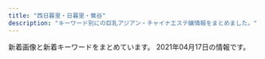 ```yaml
---
title: "西日暮里・日暮里・鶯谷"
description: "キーワード別にの巨乳アジアン・チャイナエステ嬢情報をまとめました。"
---
```


新着画像と新着キーワードをまとめています。
2021年04月17日の情報です。

<DmmAffiliateIns />
<KeywordTable
  shops={
    [
    {
        "name": "\u685c\u306e\u5bb6",
        "station": "JR\u9daf\u8c37\u99c5\u5317\u53e3",
        "keywords": {},
        "img_links": [
            "http://www.es-ms.work/images/int1.jpg",
            "http://www.es-ms.work/images/sys.jpg",
            "http://www.es-ms.work/images/rec2.jpg",
            "http://www.es-ms.work/images/1.jpg",
            "http://www.es-ms.work/images/3.jpg",
            "http://www.es-ms.work/images/s1.png",
            "http://www.es-ms.work/images/2.jpg",
            "http://www.es-ms.work/img/rina1.jpg",
            "http://www.es-ms.work/images/news.jpg",
            "http://www.es-ms.work/img/sayuri1.jpg",
            "http://www.es-ms.work/img/kaya1.jpg",
            "http://www.es-ms.work/images/rec1.jpg",
            "http://www.es-ms.work/images/staff_t.jpg",
            "http://www.es-ms.work/staff/rina.jpg",
            "http://www.es-ms.work/staff/kaya.jpg",
            "http://www.es-ms.work/images/interior_t.jpg",
            "http://www.es-ms.work/images/head.jpg",
            "http://www.es-ms.work/images/ac1.jpg",
            "http://www.es-ms.work/images/int2.jpg",
            "http://www.es-ms.work/images/tg.jpg",
            "http://www.es-ms.work/staff/sayuri.jpg"
        ],
        "url": "http://www.es-ms.work/"
    },
    {
        "url": "http://onkyoukou.tyo.cm/",
        "keywords": {
            "88": 6,
            "87": 3,
            "86": 3,
            "C": 13
        },
        "name": "\u6e29\u99a8\u6e2f-\u304a\u3093\u304d\u3087\u3046\u3053\u3046-",
        "img_links": [
            "http://onkyoukou.tyo.cm/images/face_bj.jpg",
            "http://onkyoukou.tyo.cm/images/nbj1.jpg",
            "http://onkyoukou.tyo.cm/images/line.jpg",
            "http://onkyoukou.tyo.cm/images/face_bj3.jpg",
            "http://onkyoukou.tyo.cm/images/s_staff.jpg",
            "http://onkyoukou.tyo.cm/images/s_pick.jpg",
            "http://onkyoukou.tyo.cm/images/acc2.jpg",
            "http://onkyoukou.tyo.cm/images/acc3.jpg",
            "http://onkyoukou.tyo.cm/images/mobile.jpg",
            "http://onkyoukou.tyo.cm/images/s_link.jpg",
            "http://onkyoukou.tyo.cm/images/nbj3.jpg",
            "http://onkyoukou.tyo.cm/images/top.png",
            "http://onkyoukou.tyo.cm/photos/sites/88/2017/03/staff2.jpg",
            "http://onkyoukou.tyo.cm/photos/sites/88/2017/03/staff1.jpg",
            "http://onkyoukou.tyo.cm/images/s_news.jpg",
            "http://onkyoukou.tyo.cm/photos/sites/88/2020/03/2020030111163079.jpg",
            "http://onkyoukou.tyo.cm/images/s_staff1.jpg",
            "http://onkyoukou.tyo.cm/images/n3.jpg",
            "http://onkyoukou.tyo.cm/photos/sites/88/2017/03/staff4.jpg",
            "http://onkyoukou.tyo.cm/images/n1.jpg",
            "http://onkyoukou.tyo.cm/images/acc1.jpg",
            "http://onkyoukou.tyo.cm/images/s_face.jpg",
            "http://onkyoukou.tyo.cm/images/s_mobile.jpg"
        ],
        "station": "JR\u897f\u65e5\u66ae\u91cc\u99c5"
    },
    {
        "url": "http://momo.tyo.cm/",
        "img_links": [
            "http://momo.tyo.cm/images/top_slider02.jpg",
            "http://momo.tyo.cm/images/tit_com04.png",
            "http://momo.tyo.cm/images/nav_link04.png",
            "http://momo.tyo.cm/images/border02.png",
            "http://momo.tyo.cm/photos/sites/53/2021/02/2021021607405882.jpg",
            "http://momo.tyo.cm/images/nav_link01.png",
            "http://momo.tyo.cm/photos/sites/53/2021/02/2021021607405658.jpg",
            "http://momo.tyo.cm/images/tit_link01.png",
            "http://momo.tyo.cm/images/border01.png",
            "http://momo.tyo.cm/images/tit04.png",
            "http://momo.tyo.cm/images/tit_com01.png",
            "http://momo.tyo.cm/photos/sites/53/2021/02/2021021607405730.jpg",
            "http://momo.tyo.cm/images/tit01.png",
            "http://momo.tyo.cm/images/tit_com03.png",
            "http://momo.tyo.cm/images/nav_link06.png",
            "http://momo.tyo.cm/images/tit02.png",
            "http://momo.tyo.cm/images/tit_staff.png",
            "http://momo.tyo.cm/images/nav_link02.png",
            "http://momo.tyo.cm/images/bg_pick.png",
            "http://momo.tyo.cm/images/news.png",
            "http://momo.tyo.cm/images/tit_com.png",
            "http://momo.tyo.cm/images/tit_com05.png",
            "http://momo.tyo.cm/images/tit05.png",
            "http://momo.tyo.cm/images/pagetop.png",
            "http://momo.tyo.cm/images/tit_com02.png",
            "http://momo.tyo.cm/images/tit03.png",
            "http://momo.tyo.cm/photos/sites/53/2021/02/2021021607405578.jpg",
            "http://momo.tyo.cm/images/nav_link05.png",
            "http://momo.tyo.cm/images/nav_link03.png",
            "http://momo.tyo.cm/images/top_slider01.jpg"
        ],
        "station": "JR\u65e5\u66ae\u91cc\u99c5\u5357\u53e3",
        "name": "\u6843",
        "keywords": {
            "D": 20,
            "86": 15,
            "85": 5
        }
    },
    {
        "name": "\u3082\u307f\u306e\u6728",
        "keywords": {
            "E": 4,
            "86": 4,
            "C": 15,
            "D": 24,
            "83": 4,
            "85": 12,
            "87": 8
        },
        "img_links": [
            "https://mominoki.tyo.ac/photos/sites/41/2020/09/2020092804344750.jpg",
            "https://mominoki.tyo.ac/photos/sites/41/2020/09/2020092801595154.jpg",
            "https://mominoki.tyo.ac/images/themes/pink/s_newface.png",
            "https://mominoki.tyo.ac/images/themes/pink/line.png",
            "https://mominoki.tyo.ac/photos/sites/41/2020/11/2020111401222038.jpg",
            "https://mominoki.tyo.ac/photos/sites/41/2021/03/202103150747058.jpg",
            "https://mominoki.tyo.ac/images/room4.jpg",
            "https://mominoki.tyo.ac/images/themes/pink/no2.png",
            "https://mominoki.tyo.ac/images/themes/pink/no1.png",
            "https://mominoki.tyo.ac/photos/sites/41/2020/09/2020092810535583.jpg",
            "https://mominoki.tyo.ac/images/themes/pink/s_news.png",
            "https://mominoki.tyo.ac/images/themes/pink/s_staff.png",
            "https://mominoki.tyo.ac/images/room2.jpg",
            "https://mominoki.tyo.ac/images/themes/pink/s_pickup.png",
            "https://mominoki.tyo.ac/photos/sites/41/2021/03/202103150746598.jpg",
            "https://mominoki.tyo.ac/images/room1.jpg",
            "https://mominoki.tyo.ac/images/themes/pink/mobile.jpg",
            "https://mominoki.tyo.ac/photos/sites/41/2020/09/2020092804344859.jpg",
            "https://mominoki.tyo.ac/images/themes/pink/s_link.png",
            "https://mominoki.tyo.ac/photos/sites/41/2020/09/2020092804344656.jpg",
            "https://mominoki.tyo.ac/images/room3.jpg",
            "https://mominoki.tyo.ac/images/themes/pink/s_ranking.png",
            "https://mominoki.tyo.ac/images/themes/pink/r3.jpg"
        ],
        "url": "https://mominoki.tyo.ac/",
        "station": "\u753a\u5c4b\u99c51\u756a\u51fa\u53e3"
    },
    {
        "keywords": {
            "C": 21
        },
        "station": "JR\u9daf\u8c37\u99c5\u5317\u53e3",
        "img_links": [
            "http://es-rlx.com/staff/rumi/01mb.jpg",
            "http://es-rlx.com/pic/head.png",
            "http://es-rlx.com/staff/sakura/01.jpg",
            "http://es-rlx.com/pic/top1.jpg",
            "http://es-rlx.com/img/access/road04.jpg",
            "http://es-rlx.com/staff/anna/01.jpg",
            "http://es-rlx.com/pic/top3.jpg",
            "http://es-rlx.com/i/files/homeimg.jpg",
            "http://es-rlx.com/staff/yuki/01mb.jpg",
            "http://es-rlx.com/img/ttl_mobile.png",
            "http://es-rlx.com/img/ft_tel.png",
            "http://es-rlx.com/staff/mai/01.jpg",
            "http://es-rlx.com/staff/mai/01mb.jpg",
            "http://es-rlx.com/staff/minami/01mb.jpg",
            "http://es-rlx.com/img/ttl_staff.png",
            "http://es-rlx.com/img/youtube.jpg",
            "http://es-rlx.com/staff/sakura/01mb.jpg",
            "http://es-rlx.com/img/ttl_rec.png",
            "http://es-rlx.com/staff/anna/01mb.jpg",
            "http://es-rlx.com/img/access/roaddm.png",
            "http://es-rlx.com/staff/rumi/01.jpg",
            "http://es-rlx.com/img/access/road03.jpg",
            "http://es-rlx.com/img/ttl_tnew.png",
            "http://es-rlx.com/staff/minami/01.jpg",
            "http://es-rlx.com/img/access/kanban.png",
            "http://es-rlx.com/pic/top2.jpg",
            "http://es-rlx.com/staff/yuki/01.jpg",
            "http://es-rlx.com/img/access/road01.jpg",
            "http://es-rlx.com/img/access/road02.jpg"
        ],
        "name": "\u5065\u7f8e\u5802",
        "url": "http://es-rlx.com/"
    },
    {
        "keywords": {
            "86": 9,
            "E": 1,
            "D": 8
        },
        "img_links": [
            "http://esthe-aroma.red/images/sruru.jpg",
            "http://esthe-aroma.red/images/cg06.jpg",
            "http://esthe-aroma.red/images/news.png",
            "http://esthe-aroma.red/images/precau.png",
            "http://esthe-aroma.red/images/staff_s.png",
            "http://esthe-aroma.red/images/r1.jpg",
            "http://esthe-aroma.red/images/imm.jpg",
            "http://esthe-aroma.red/images/rec.png",
            "http://esthe-aroma.red/images/cg09.jpg",
            "http://esthe-aroma.red/images/cg02.jpg",
            "http://esthe-aroma.red/link/menlog.jpg",
            "http://esthe-aroma.red/images/r2.jpg",
            "http://esthe-aroma.red/images/cg07.jpg",
            "http://esthe-aroma.red/images/r3.jpg",
            "http://esthe-aroma.red/images/cg03.jpg",
            "http://esthe-aroma.red/images/cg01.jpg",
            "http://esthe-aroma.red/images/cg10.jpg",
            "http://esthe-aroma.red/images/evetop.png",
            "http://esthe-aroma.red/images/top.png",
            "http://esthe-aroma.red/images/cg08.jpg",
            "http://esthe-aroma.red/images/kan.jpg",
            "http://esthe-aroma.red/images/cg04.jpg",
            "http://esthe-aroma.red/images/r4.jpg"
        ],
        "station": "JR\u65e5\u66ae\u91cc\u99c5\u6771\u53e3",
        "url": "http://esthe-aroma.red/",
        "name": "\u548c\u5408 \u308f\u3054\u3046"
    },
    {
        "url": "http://www.mac-riraku106.xyz/",
        "img_links": [
            "http://www.mac-riraku106.xyz/uploads/191219/1-191219124141563.jpg",
            "http://www.mac-riraku106.xyz/static/picture/michi01.png",
            "http://www.mac-riraku106.xyz/uploads/191209/1-191209123459153.jpg",
            "http://www.mac-riraku106.xyz/static/picture/michi02.png",
            "http://www.mac-riraku106.xyz/uploads/200310/1-200310130925920.jpg",
            "http://www.mac-riraku106.xyz/uploads/200325/1-2003251H340B9.jpg",
            "http://www.mac-riraku106.xyz/uploads/200501/1-200501125300127.jpg",
            "http://www.mac-riraku106.xyz/uploads/200501/1-200501125251121.jpg",
            "http://www.mac-riraku106.xyz/uploads/200501/1-200501125159161.jpg",
            "http://www.mac-riraku106.xyz/static/picture/tel.png",
            "http://www.mac-riraku106.xyz/uploads/200501/1-200501125150516.jpg",
            "http://www.mac-riraku106.xyz/uploads/190723/25-1.jpg",
            "http://www.mac-riraku106.xyz/uploads/190723/34-1.jpg",
            "http://www.mac-riraku106.xyz/static/picture/top-img09.png",
            "http://www.mac-riraku106.xyz/uploads/190723/23-2.jpg",
            "http://www.mac-riraku106.xyz/uploads/191219/1-19121912423J29.jpg",
            "http://www.mac-riraku106.xyz/uploads/191209/1-191209122ZY50.jpg",
            "http://www.mac-riraku106.xyz/uploads/190723/23-1.jpg",
            "http://www.mac-riraku106.xyz/uploads/200317/1-20031G44220J0.jpg",
            "http://www.mac-riraku106.xyz/static/picture/top-img02.png",
            "http://www.mac-riraku106.xyz/uploads/200310/1-20031013091I08.jpg",
            "http://www.mac-riraku106.xyz/uploads/200501/1-200501145002a7.jpg",
            "http://www.mac-riraku106.xyz/uploads/200608/1-20060Q02506204.jpg",
            "http://www.mac-riraku106.xyz/uploads/190723/21-1.jpg",
            "http://www.mac-riraku106.xyz/uploads/190926/1-1Z926131R6102.jpg",
            "http://www.mac-riraku106.xyz/static/picture/top-img03.png",
            "http://www.mac-riraku106.xyz/uploads/191128/1-19112Q31009521.jpg",
            "http://www.mac-riraku106.xyz/uploads/200801/1-200P1110631926.jpg",
            "http://www.mac-riraku106.xyz/uploads/200501/1-200501145011C2.jpg",
            "http://www.mac-riraku106.xyz/uploads/200317/1-20031G44235R7.jpg",
            "http://www.mac-riraku106.xyz/static/picture/2.jpg",
            "http://www.mac-riraku106.xyz/static/picture/top-img01.png",
            "http://www.mac-riraku106.xyz/uploads/191128/1-19112Q3111UF.jpg",
            "http://www.mac-riraku106.xyz/uploads/191209/1-1912091229204E.jpg",
            "http://www.mac-riraku106.xyz/uploads/190723/10-2.jpg",
            "http://www.mac-riraku106.xyz/uploads/190723/33-1.jpg",
            "http://www.mac-riraku106.xyz/uploads/191106/1-191106092S0357.jpg",
            "http://www.mac-riraku106.xyz/static/picture/call.png",
            "http://www.mac-riraku106.xyz/uploads/200818/1-200QQ554231G.jpg",
            "http://www.mac-riraku106.xyz/uploads/191128/1-19112Q3102OP.jpg",
            "http://www.mac-riraku106.xyz/uploads/191008/1-19100Q5453V63.jpg",
            "http://www.mac-riraku106.xyz/uploads/190826/1-1ZR614462Qa.jpg",
            "http://www.mac-riraku106.xyz/uploads/200608/1-20060Q0251EY.jpg",
            "http://www.mac-riraku106.xyz/uploads/200310/1-200310130Z0421.jpg",
            "http://www.mac-riraku106.xyz/static/picture/1.jpg",
            "http://www.mac-riraku106.xyz/uploads/190723/1-2.jpg",
            "http://www.mac-riraku106.xyz/uploads/200801/1-200P1110A4M2.jpg",
            "http://www.mac-riraku106.xyz/uploads/190906/1-1ZZ6125225A4.jpg",
            "http://www.mac-riraku106.xyz/uploads/190723/1-1.jpg",
            "http://www.mac-riraku106.xyz/uploads/190826/1-1ZR6144611E0.jpg",
            "http://www.mac-riraku106.xyz/uploads/190723/10-1.jpg",
            "http://www.mac-riraku106.xyz/uploads/191008/1-19100Q5451M20.jpg",
            "http://www.mac-riraku106.xyz/uploads/191106/1-191106092T0531.jpg",
            "http://www.mac-riraku106.xyz/uploads/190926/1-1Z926131T2408.jpg",
            "http://www.mac-riraku106.xyz/uploads/200325/1-2003251H312V4.jpg",
            "http://www.mac-riraku106.xyz/uploads/200501/1-200501144951148.jpg",
            "http://www.mac-riraku106.xyz/uploads/200801/1-200P1110412514.jpg",
            "http://www.mac-riraku106.xyz/uploads/200818/1-200QQ55415J4.jpg",
            "http://www.mac-riraku106.xyz/uploads/191106/1-191106092J62Y.jpg",
            "http://www.mac-riraku106.xyz/uploads/190906/1-1ZZ612503C39.jpg",
            "http://www.mac-riraku106.xyz/uploads/190723/30-1.jpg",
            "http://www.mac-riraku106.xyz/uploads/200317/1-20031G4420c38.jpg",
            "http://www.mac-riraku106.xyz/uploads/200818/1-200QQ5535E92.jpg",
            "http://www.mac-riraku106.xyz/uploads/190723/23-3.jpg"
        ],
        "keywords": {
            "F": 3,
            "E": 6,
            "D": 51,
            "85": 18,
            "C": 18,
            "86": 18,
            "94": 3
        },
        "name": "\u306f\u305f\u3061",
        "station": "JR\u65e5\u66ae\u91cc\u99c5\u5357\u53e3"
    },
    {
        "keywords": {
            "\u30bb\u30af\u30b7\u30fc": 23,
            "G": 1,
            "E": 1,
            "\u30c0\u30a4\u30ca\u30de\u30a4\u30c8": 1
        },
        "url": "https://www.sofia-est.com/",
        "img_links": [
            "https://www.sofia-est.com/img/material/page5_subt1.png",
            "https://www.sofia-est.com/img/girl/thumb/s94_1.jpg",
            "https://www.sofia-est.com/img/girl/main/s106_1.jpg",
            "https://www.sofia-est.com/img/material/page2_subt1.png",
            "https://www.sofia-est.com/img/material/movie20141210.jpg",
            "https://www.sofia-est.com/img/material/mobileqr.png",
            "https://www.sofia-est.com/img/girl/list/s55_list.jpg",
            "https://www.sofia-est.com/img/material/mob_t3.jpg",
            "https://www.sofia-est.com/img/material/page8_subt2.png",
            "https://www.sofia-est.com/img/girl/main/s89_1.jpg",
            "https://www.sofia-est.com/img/girl/pickup/pickup20190509222453.jpg",
            "https://www.sofia-est.com/img/girl/thumb/s81_1.jpg",
            "https://www.sofia-est.com/img/material/mob_m3_rev1.jpg",
            "https://www.sofia-est.com/img/material/page4_subt1.png",
            "https://www.sofia-est.com/img/material/mob_m5.jpg",
            "https://www.sofia-est.com/img/material/mob_m2_rev1.jpg",
            "https://www.sofia-est.com/img/girl/thumb/s85_3.jpg",
            "https://www.sofia-est.com/img/material/photo4.jpg",
            "https://www.sofia-est.com/img/material/page3_1_subt1.png",
            "https://www.sofia-est.com/img/girl/thumb/s92_1.jpg",
            "https://www.sofia-est.com/img/banner/koko_120x60.png",
            "https://www.sofia-est.com/img/material/page5_subt2.png",
            "https://www.sofia-est.com/img/material/top_newface.png",
            "https://www.sofia-est.com/img/material/mob_m1_rev1.jpg",
            "https://www.sofia-est.com/img/girl/list/s57_list.jpg",
            "https://www.sofia-est.com/img/material/movie_right_yaji.png",
            "https://www.sofia-est.com/img/material/gm6_rollout.png",
            "https://www.sofia-est.com/img/girl/mobilepickup/mobilepickup20200302124127.jpg",
            "https://www.sofia-est.com/img/material/course_tanta1.png",
            "https://www.sofia-est.com/img/material/page8_subt1.png",
            "https://www.sofia-est.com/img/girl/thumb/s89_1.jpg",
            "https://www.sofia-est.com/img/material/mob_t5.jpg",
            "https://www.sofia-est.com/img/girl/thumb/s100_1.jpg",
            "https://www.sofia-est.com/img/girl/main/s57_1.jpg",
            "https://www.sofia-est.com/img/material/top_kodawari.png",
            "https://www.sofia-est.com/img/material/mob_t4.jpg",
            "https://www.sofia-est.com/img/material/iph.png",
            "https://www.sofia-est.com/img/material/phototxt.jpg",
            "https://www.sofia-est.com/img/material/coursepoint_rev2.png",
            "https://www.sofia-est.com/img/girl/thumb/s97_1.jpg",
            "https://www.sofia-est.com/img/girl/main/s108_1.jpg",
            "https://www.sofia-est.com/img/girl/main/s85_1.jpg",
            "https://www.sofia-est.com/img/material/mob_t2.jpg",
            "https://www.sofia-est.com/img/material/top_infomation.png",
            "https://www.sofia-est.com/img/top/topslide20150918.jpg",
            "https://www.sofia-est.com/img/material/photo7.jpg",
            "https://www.sofia-est.com/img/girl/thumb/s84_1.jpg",
            "https://www.sofia-est.com/img/girl/thumb/s81_2.jpg",
            "https://www.sofia-est.com/img/girl/thumb/s56_1.jpg",
            "https://www.sofia-est.com/img/girl/list/s84_list.jpg",
            "https://www.sofia-est.com/img/girl/main/s97_1.jpg",
            "https://www.sofia-est.com/img/material/photo3.jpg",
            "https://www.sofia-est.com/img/girl/thumb/s89_2.jpg",
            "https://www.sofia-est.com/img/girl/thumb/s55_2.jpg",
            "https://www.sofia-est.com/img/material/gm5_rollout.png",
            "https://www.sofia-est.com/img/girl/main/s81_1.jpg",
            "https://www.sofia-est.com/img/material/hosi5.png",
            "https://www.sofia-est.com/img/material/photo2.jpg",
            "https://www.sofia-est.com/img/girl/thumb/s85_2.jpg",
            "https://www.sofia-est.com/img/material/mob_m4.jpg",
            "https://www.sofia-est.com/img/material/movieicon.png",
            "https://www.sofia-est.com/img/material/yakusoku.png",
            "https://www.sofia-est.com/img/girl/list/s56_list.jpg",
            "https://www.sofia-est.com/img/material/photo1.jpg",
            "https://www.sofia-est.com/img/girl/thumb/s106_4.jpg",
            "https://www.sofia-est.com/img/girl/thumb/s100_2.jpg",
            "https://www.sofia-est.com/img/material/noimg_thumb.jpg",
            "https://www.sofia-est.com/img/girl/thumb/s106_2.jpg",
            "https://www.sofia-est.com/img/girl/thumb/s108_1.jpg",
            "https://www.sofia-est.com/img/girl/thumb/s81_5.jpg",
            "https://www.sofia-est.com/img/material/top_news.png",
            "https://www.sofia-est.com/img/girl/list/s92_list.jpg",
            "https://www.sofia-est.com/img/girl/thumb/s57_1.jpg",
            "https://www.sofia-est.com/img/girl/main/s84_1.jpg",
            "https://www.sofia-est.com/img/material/top_twitter.png",
            "https://www.sofia-est.com/img/material/page6_subt2.png",
            "https://www.sofia-est.com/img/girl/thumb/s99_2.jpg",
            "https://www.sofia-est.com/img/material/page7_subt1.png",
            "https://www.sofia-est.com/img/girl/list/s89_list.jpg",
            "https://www.sofia-est.com/img/girl/thumb/s97_2.jpg",
            "https://www.sofia-est.com/img/material/photobig.jpg",
            "https://www.sofia-est.com/img/material/courseoption_rev1.png",
            "https://www.sofia-est.com/img/girl/pickup/pickup20191220093623.jpg",
            "https://www.sofia-est.com/img/material/page6_subt1.png",
            "https://www.sofia-est.com/img/material/top_about.png",
            "https://www.sofia-est.com/img/girl/thumb/s56_2.jpg",
            "https://www.sofia-est.com/img/material/photo8.jpg",
            "https://www.sofia-est.com/img/girl/list/s99_list.jpg",
            "https://www.sofia-est.com/img/girl/main/s99_1.jpg",
            "https://www.sofia-est.com/img/girl/list/s85_list.jpg",
            "https://www.sofia-est.com/img/girl/list/s94_list.jpg",
            "https://www.sofia-est.com/img/material/top_kodawariimg1.jpg",
            "https://www.sofia-est.com/img/girl/thumb/s99_1.jpg",
            "https://www.sofia-est.com/img/girl/thumb/s84_2.jpg",
            "https://www.sofia-est.com/img/girl/main/s100_1.jpg",
            "https://www.sofia-est.com/img/girl/list/s97_list.jpg",
            "https://www.sofia-est.com/img/girl/main/s56_1.jpg",
            "https://www.sofia-est.com/img/material/page3_subt1.png",
            "https://www.sofia-est.com/img/material/top_movie.png",
            "https://www.sofia-est.com/img/material/gm4_rollout.png",
            "https://www.sofia-est.com/img/material/movie_left_yaji.png",
            "https://www.sofia-est.com/img/material/course_tanta2.png",
            "https://www.sofia-est.com/img/girl/thumb/s55_3.jpg",
            "https://www.sofia-est.com/img/material/mob_youtube.png",
            "https://www.sofia-est.com/img/girl/pickup/pickup20200111122329.jpg",
            "https://www.sofia-est.com/img/what/coupon202009.png",
            "https://www.sofia-est.com/img/girl/thumb/s106_5.jpg",
            "https://www.sofia-est.com/img/material/photo6.jpg",
            "https://www.sofia-est.com/img/top/topslide20141210.jpg",
            "https://www.sofia-est.com/img/material/gm2_rollout.png",
            "https://www.sofia-est.com/img/girl/main/s55_1.jpg",
            "https://www.sofia-est.com/img/material/top_camp.png",
            "https://www.sofia-est.com/img/material/noimg_b.jpg",
            "https://www.sofia-est.com/img/material/top_pickup.png",
            "https://www.sofia-est.com/img/material/doublecourse_rev1.png",
            "https://www.sofia-est.com/img/material/page6_subt3.png",
            "https://www.sofia-est.com/img/material/sd_rt_btn.png",
            "https://www.sofia-est.com/img/girl/thumb/s85_1.jpg",
            "https://www.sofia-est.com/img/girl/list/s106_list.jpg",
            "https://www.sofia-est.com/img/material/page4_subt2.png",
            "https://www.sofia-est.com/img/girl/list/s111_list.jpg",
            "https://www.sofia-est.com/img/material/page3_1_subt2.png",
            "https://www.sofia-est.com/img/girl/thumb/s106_3.jpg",
            "https://www.sofia-est.com/img/girl/pickup/pickup20191220093702.jpg",
            "https://www.sofia-est.com/img/material/mob_t1.jpg",
            "https://www.sofia-est.com/img/girl/thumb/s81_3.jpg",
            "https://www.sofia-est.com/img/girl/list/s81_list.jpg",
            "https://www.sofia-est.com/img/girl/thumb/s106_1.jpg",
            "https://www.sofia-est.com/img/girl/thumb/s81_4.jpg",
            "https://www.sofia-est.com/img/material/photo5.jpg",
            "https://www.sofia-est.com/img/material/gm1_rollout.png",
            "https://www.sofia-est.com/img/girl/list/s108_list.jpg",
            "https://www.sofia-est.com/img/girl/thumb/s55_1.jpg",
            "https://www.sofia-est.com/img/girl/list/s100_list.jpg",
            "https://www.sofia-est.com/img/top/topslide20141211.jpg",
            "https://www.sofia-est.com/img/material/noimg_m.jpg",
            "https://www.sofia-est.com/img/material/gm3_rollout.png",
            "https://www.sofia-est.com/img/material/pagetop_rollout.png"
        ],
        "station": "JR\u65e5\u66ae\u91cc\u99c5\u5357\u53e3",
        "name": "\u30bd\u30d5\u30a3\u30a2"
    },
    {
        "url": "http://minopom.xyz/",
        "keywords": {
            "\u4e73": 4
        },
        "img_links": [
            "http://www.minopom.xyz/uploads/allimg/210415/1-21041509223b05.jpg",
            "http://minopom.xyz/uploads/allimg/210410/1-210410144PY50.jpg",
            "http://minopom.xyz/picture/room3.jpg",
            "http://minopom.xyz/picture/room1.jpg",
            "http://www.minopom.xyz/picture/img.site-builder.jpg",
            "http://minopom.xyz/uploads/210406/1-210406143111G0.jpg",
            "http://www.minopom.xyz/uploads/allimg/210410/1-210410144PY50.jpg",
            "http://minopom.xyz/picture/img.site-builder.jpg",
            "http://www.minopom.xyz/uploads/allimg/210410/1-21041014450GC.jpg",
            "http://minopom.xyz/uploads/210415/1-210415091U5b7.jpg",
            "http://www.minopom.xyz/picture/totop_04.png",
            "http://minopom.xyz/uploads/210406/1-2104061433121E.jpg",
            "http://www.minopom.xyz/uploads/allimg/210410/1-210410144323118.jpg",
            "http://minopom.xyz/uploads/allimg/210415/1-21041509223b05.jpg",
            "http://www.minopom.xyz/uploads/allimg/210410/1-210410145124148.jpg",
            "http://www.minopom.xyz/uploads/allimg/210410/1-21041014413S64.jpg",
            "http://www.minopom.xyz/picture/head.jpg",
            "http://minopom.xyz/uploads/allimg/210410/1-21041014500NX.jpg",
            "http://www.minopom.xyz/uploads/allimg/210410/1-21041014500NX.jpg",
            "http://minopom.xyz/uploads/allimg/210406/1-21040614313L45.jpg",
            "http://minopom.xyz/picture/room2.jpg",
            "http://www.minopom.xyz/uploads/allimg/210410/1-210410145204C9.jpg",
            "http://minopom.xyz/picture/totop_04.png",
            "http://minopom.xyz/uploads/allimg/210410/1-210410145124148.jpg",
            "http://minopom.xyz/uploads/allimg/210410/1-21041014450GC.jpg",
            "http://minopom.xyz/uploads/210406/1-210406143244C2.jpg",
            "http://www.minopom.xyz/uploads/allimg/210406/1-21040614313L45.jpg",
            "http://minopom.xyz/picture/head.jpg",
            "http://minopom.xyz/uploads/allimg/210410/1-210410145204C9.jpg",
            "http://minopom.xyz/uploads/allimg/210410/1-210410144U4934.jpg",
            "http://minopom.xyz/uploads/allimg/210410/1-210410144323118.jpg",
            "http://minopom.xyz/uploads/allimg/210410/1-21041014413S64.jpg",
            "http://minopom.xyz/uploads/allimg/210410/1-2104101450455A.jpg"
        ],
        "name": "\u30ed\u30fc\u30ba",
        "station": "JR\u7530\u7aef\u99c5"
    },
    {
        "keywords": {
            "C": 6
        },
        "station": "JR\u65e5\u66ae\u91cc\u99c5\u6771\u53e3",
        "img_links": [
            "http://www.en-nippori.net/image/therapist/03.jpg",
            "http://www.en-nippori.net/image/therapist/04.jpg",
            "http://www.en-nippori.net/image/mainparts/images/navi01_02.jpg",
            "http://www.en-nippori.net/image/mainparts/images/navi01_05.jpg",
            "http://www.en-nippori.net/image/therapist/06.jpg",
            "http://www.en-nippori.net/image/mainparts/images/navi01_04.jpg",
            "http://www.en-nippori.net/image/mainparts/images/navi01_03.jpg",
            "http://www.en-nippori.net/image/mainparts/main.jpg",
            "http://www.en-nippori.net/image/mainparts/images/navi01_07.jpg",
            "http://www.en-nippori.net/image/therapist/01.jpg",
            "http://www.en-nippori.net/image/mainparts/images/navi01_06.jpg",
            "http://www.en-nippori.net/image/index/top.jpg",
            "http://www.en-nippori.net/image/therapist/02.jpg"
        ],
        "url": "http://www.en-nippori.net/",
        "name": "\u7e01"
    },
    {
        "url": "http://www.ai-lian.work/",
        "station": "JR\u9daf\u8c37\u99c5\u5317\u53e3",
        "keywords": {},
        "img_links": [
            "http://www.ai-lian.work/images/head.jpg",
            "http://www.ai-lian.work/images/tel.jpg",
            "http://www.ai-lian.work/images/3.jpg",
            "http://www.ai-lian.work/images/ta.jpg",
            "http://www.ai-lian.work/images/news.jpg",
            "http://www.ai-lian.work/images/rec1.jpg",
            "http://www.ai-lian.work/images/sys1.jpg",
            "http://www.ai-lian.work/images/mobile.jpg",
            "http://www.ai-lian.work/images/1.jpg",
            "http://www.ai-lian.work/img/yui1.jpg",
            "http://www.ai-lian.work/images/line.png",
            "http://www.ai-lian.work/images/int1.jpg",
            "http://www.ai-lian.work/images/int2.jpg",
            "http://www.ai-lian.work/img/saya1.jpg",
            "http://www.ai-lian.work/images/interior_t.jpg",
            "http://www.ai-lian.work/images/2.jpg",
            "http://www.ai-lian.work/img/aya1.jpg",
            "http://www.ai-lian.work/images/staff_t.jpg"
        ],
        "name": "\u5fc3\u7f8e"
    },
    {
        "url": "http://lapis.tyo.cm/",
        "name": "\u30e9\u30d4\u30b9",
        "img_links": [
            "http://lapis.tyo.cm/images/nbj1.jpg",
            "http://lapis.tyo.cm/images/top.png",
            "http://lapis.tyo.cm/images/s_face.jpg",
            "http://lapis.tyo.cm/images/nbj3.jpg",
            "http://lapis.tyo.cm/images/s_staff.jpg",
            "http://lapis.tyo.cm/images/s_blog.jpg",
            "http://lapis.tyo.cm/images/s_link.jpg",
            "http://lapis.tyo.cm/photos/sites/75/2021/01/2021010407562697.jpg",
            "http://lapis.tyo.cm/photos/sites/75/2021/01/2021010407562290.jpg",
            "http://lapis.tyo.cm/images/mobile.jpg",
            "http://lapis.tyo.cm/photos/sites/75/2021/01/2021010407562324.jpg",
            "http://lapis.tyo.cm/images/new.jpg",
            "http://lapis.tyo.cm/photos/sites/75/2021/01/2021010407562482.jpg",
            "http://lapis.tyo.cm/images/s_pick.jpg",
            "http://lapis.tyo.cm/images/pick_bj3.jpg",
            "http://lapis.tyo.cm/images/pick_bj1.jpg"
        ],
        "station": "JR\u9daf\u8c37\u99c5\u5317\u53e3",
        "keywords": {
            "D": 16,
            "86": 8,
            "87": 4,
            "83": 4
        }
    },
    {
        "url": "http://es-minami.com/",
        "station": "JR\u65e5\u66ae\u91cc\u99c5\u6771\u53e3",
        "keywords": {},
        "img_links": [
            "http://www.es-minami.com/img/mika1.jpg",
            "http://www.es-minami.com/gals/yuki1.jpg",
            "http://www.es-minami.com/img/riri1.jpg",
            "http://es-minami.com/images/news.png",
            "http://es-minami.com/img/mika2.jpg",
            "http://es-minami.com/gals/nana1.jpg",
            "http://www.es-minami.com/gals/sayuri2.jpg",
            "http://www.es-minami.com/images/mika2.jpg",
            "http://www.es-minami.com/gals/mika2.jpg",
            "http://es-minami.com/gals/rika1.jpg",
            "http://www.es-minami.com/gals/sayuri1.jpg",
            "http://es-minami.com/img/nana1.jpg",
            "http://www.es-minami.com/images/sayuri2.jpg",
            "http://www.es-minami.com/img/sayuri2.jpg",
            "http://www.es-minami.com/img/nana1.jpg",
            "http://es-minami.com/img/riri1.jpg",
            "http://es-minami.com/images/staff-bar.png",
            "http://www.es-minami.com/img/yuki1.jpg",
            "http://es-minami.com/images/nana1.jpg",
            "http://www.es-minami.com/images/mika1.jpg",
            "http://es-minami.com/images/pick_staff6.jpg",
            "http://es-minami.com/img/mika1.jpg",
            "http://es-minami.com/images/riri1.jpg",
            "http://es-minami.com/gals/sayuri2.jpg",
            "http://www.es-minami.com/images/pick_staff6.jpg",
            "http://www.es-minami.com/images/nana1.jpg",
            "http://www.es-minami.com/images/rika1.jpg",
            "http://es-minami.com/gals/sakura1.jpg",
            "http://www.es-minami.com/images/mobole.png",
            "http://es-minami.com/gals/yuki1.jpg",
            "http://es-minami.com/images/yuki1.jpg",
            "http://www.es-minami.com/images/sayuri1.jpg",
            "http://www.es-minami.com/images/staff-bar.png",
            "http://es-minami.com/gals/mika2.jpg",
            "http://www.es-minami.com/gals/mika1.jpg",
            "http://es-minami.com/images/mika1.jpg",
            "http://es-minami.com/gals/mika1.jpg",
            "http://es-minami.com/gals/riri1.jpg",
            "http://es-minami.com/images/mobole.png",
            "http://www.es-minami.com/img/mika2.jpg",
            "http://es-minami.com/img/yuki1.jpg",
            "http://es-minami.com/images/sayuri2.jpg",
            "http://es-minami.com/images/rika1.jpg",
            "http://es-minami.com/img/sayuri1.jpg",
            "http://www.es-minami.com/gals/sakura1.jpg",
            "http://es-minami.com/images/mika2.jpg",
            "http://es-minami.com/img/sayuri2.jpg",
            "http://www.es-minami.com/gals/rika1.jpg",
            "http://www.es-minami.com/img/sayuri1.jpg",
            "http://www.es-minami.com/images/news.png",
            "http://es-minami.com/images/sayuri1.jpg",
            "http://www.es-minami.com/gals/riri1.jpg",
            "http://www.es-minami.com/images/yuki1.jpg",
            "http://es-minami.com/gals/sayuri1.jpg",
            "http://www.es-minami.com/gals/nana1.jpg",
            "http://www.es-minami.com/images/riri1.jpg"
        ],
        "name": "\u307f\u306a\u307f"
    },
    {
        "keywords": {},
        "name": "\u672a\u6765",
        "url": "http://www.relax-mirai.info/",
        "img_links": [
            "http://www.relax-mirai.info/i/images/sayuri1.jpg",
            "http://www.relax-mirai.info/gals/aki1.jpg",
            "http://www.relax-mirai.info/gals/kaka1.jpg",
            "http://www.relax-mirai.info/images/risa1.jpg",
            "http://www.relax-mirai.info/gals/risa1.jpg",
            "http://www.relax-mirai.info/images/info01.jpg",
            "http://www.relax-mirai.info/images/qr.jpg",
            "http://www.relax-mirai.info/gals/emi1.jpg",
            "http://www.relax-mirai.info/images/momo1.jpg",
            "http://www.relax-mirai.info/i/images/momo1.jpg",
            "http://www.relax-mirai.info/i/120/sayuri1.jpg",
            "http://www.relax-mirai.info/images/m03.jpg",
            "http://www.relax-mirai.info/images/sayuri1.jpg",
            "http://www.relax-mirai.info/images/m02.jpg",
            "http://www.relax-mirai.info/images/info02.jpg",
            "http://www.relax-mirai.info/images/m04.jpg"
        ],
        "station": "\u65e5\u66ae\u91cc\u99c5\u6771\u53e3"
    },
    {
        "img_links": [
            "http://flowerscent.este.work/head_1_4691_1553674270167089.png",
            "http://flowerscent.este.work/2/uploadimg/1600260826.jpg",
            "http://flowerscent.este.work/2/uploadimg/1616469849.jpg",
            "http://flowerscent.este.work/head_2_4691_1553674270815382.png",
            "http://flowerscent.este.work/head_3_4691_1556258938113847.png",
            "http://flowerscent.este.work/2/uploadimg/1599833697.jpg"
        ],
        "keywords": {
            "D": 24,
            "C": 36,
            "87": 12,
            "86": 24,
            "E": 12,
            "83": 36
        },
        "url": "http://flowerscent.este.work/",
        "name": "\u3075\u308f\u3075\u308f",
        "station": "JR\u897f\u65e5\u66ae\u91cc\u99c5"
    },
    {
        "img_links": [
            "http://chou.ies.bz/photos/sites/85/2019/12/2019120602315853.jpg",
            "http://chou.ies.bz/images/s_staff.jpg",
            "http://chou.ies.bz/photos/sites/85/2020/10/2020100610370157.jpg",
            "http://chou.ies.bz/images/s1.png",
            "http://chou.ies.bz/images/s_news.png",
            "http://chou.ies.bz/photos/sites/85/2020/12/2020120204265615.jpg",
            "http://chou.ies.bz/images/s_pick.png",
            "http://chou.ies.bz/photos/sites/85/2019/07/2019070106320474.jpg",
            "http://chou.ies.bz/photos/sites/85/2019/07/2019070509385227.jpg",
            "http://chou.ies.bz/images/top.png",
            "http://chou.ies.bz/images/mobile.png",
            "http://chou.ies.bz/photos/sites/85/2020/12/2020120204150858.jpg",
            "http://chou.ies.bz/images/n3.png",
            "http://chou.ies.bz/images/s3.png",
            "http://chou.ies.bz/photos/sites/85/2019/06/2019062803491517.jpg",
            "http://chou.ies.bz/images/n1.jpg",
            "http://chou.ies.bz/images/s_link.png",
            "http://chou.ies.bz/photos/sites/85/2019/07/2019070106340260.jpg",
            "http://chou.ies.bz/photos/sites/85/2019/07/2019070106333414.jpg",
            "http://chou.ies.bz/photos/sites/85/2019/07/2019070106330942.jpg",
            "http://chou.ies.bz/photos/sites/85/2020/12/2020121802483415.jpg",
            "http://chou.ies.bz/photos/sites/85/2020/10/2020100610383828.jpg"
        ],
        "station": "JR\u897f\u65e5\u66ae\u91cc\u99c5",
        "name": "\u706f\u308a\u5c4b",
        "url": "http://chou.ies.bz/",
        "keywords": {
            "84": 2,
            "E": 1,
            "D": 9,
            "86": 7,
            "C": 1,
            "85": 1,
            "87": 1
        }
    }
]
}
/>
<DmmAffiliateScript />
